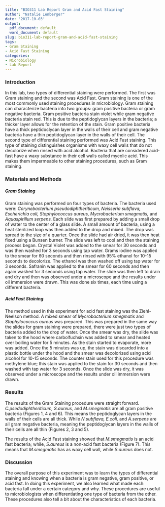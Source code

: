 ```yaml
---
title: "BIO311 Lab Report Gram and Acid Fast Staining"
author: "Natalie Lenberger"
date: '2017-10-03'
output:
  pdf_document: default
  word_document: default
slug: bio311-lab-report-gram-and-acid-fast-staining
tags:
- Gram Staining
- Acid Fast Staining
categories:
- Microbiology
- Lab Report
---
```


### Introduction
  In this lab, two types of differential staining were performed. The first was Gram staining and the second was Acid Fast. Gram staining is one of the most commonly used staining procedures in microbiology. Gram staining can characterize bacteria into two groups: gram positive bacteria or gram negative bacteria. Gram positive bacteria stain violet while gram negative bacteria stain red. This is due to the peptidoglycan layers in the bacteria; a thicker layer allows for the retention of the stain. Gram positive bacteria have a thick peptidoclycan layer in the walls of their cell and gram negative bacteria have a thin peptidoglycan layer in the walls of their cell. The second type of differential staining performed was Acid Fast staining. This type of staining distinguishes organisms with waxy cell walls that do not decolorize when rinsed with acid alcohol. Bacteria that are considered acid-fast have a waxy substance in their cell walls called mycolic acid. This makes them impermeable to other staining procedures, such as Gram staining. 
  
  
### Materials and Methods

##### Gram Staining
  Gram staining was performed on four types of bacteria. The bacteria used were: *Corynebacterium pseudodiphtheriticum, Neisseria subflava, Escherichia coli, Staphylococcus aureus, Mycrobacterium smegmatis,* and *Aquaspirillum serpens.* Each slide was first prepared by adding a small drop of water to the center of a glass slide. A small amount of bacteria, using a heat sterilized loop was then added to the drop and mixed. The drop was spread to the size of a quarter. Once the slide had air dried, it was then heat fixed using a Bunsen burner. The slide was left to cool and then the staining process began. Crystal Violet was added to the smear for 30 seconds and was then washed for 3 seconds using tap water. Grams iodine was applied to the smear for 60 seconds and then rinsed with 95% ethanol for 10-15 seconds to decolorize. The ethanol was then washed off using tap water for 3 seconds. Safranin was applied to the smear for 60 seconds and then again washed for 3 seconds using tap water. The slide was then left to drain and dry and then was observed under a microscope and the results under oil immersion were drawn. This was done six times, each time using a different bacteria. 
  
##### Acid Fast Staining
  The method used in this experiment for acid fast staining was the Ziehl-Neelson method. A mixed smear of *Mycrobacterium smegmatis* and *Staphylococcus aureus* was prepared. This was prepared in the same way the slides for gram staining were prepared, there were just two types of bacteria added to the drop of water. Once the smear was dry, the slide was taken to the hood where carbolfuchsin was added to smear and heated over boiling water for 5 minutes. As the stain started to evaporate, more was added. Once the 5 minutes was up, the stain was discarded into a plastic bottle under the hood and the smear was decolorized using acid alcohol for 10-15 seconds. The counter stain used for this procedure was methylene blue; this stain was applied to the stain for 30 seconds and then washed with tap water for 3 seconds. Once the slide was dry, it was observed under a microscope and the results under oil immersion were drawn.  
  
  
### Results
  The results of the Gram Staining procedure were straight forward. *C.psedodiphtheriticum, S.aureus,* and *M.smegmatis* are all gram positive bacteria (Figures 1, 4 and 6). This means the peptidoglycan layers in the walls of their cells are all thick. While *N.subflava, E.coli,* and *A.serpens* are all gram negative bacteria, meaning the peptidoglycan layers in the walls of their cells are all thin (Figures 2, 3 and 5).
  
  The results of the Acid Fast staining showed that *M.smegmatis* is an acid fast bacteria; while, *S.aureus* is a non-acid fast bacteria (Figure 7). This means that *M.smegmatis* has as waxy cell wall, while *S.aureus* does not. 
  

### Discussion
  The overall purpose of this experiment was to learn the types of differential staining and knowing when a bacteria is gram negative, gram positive, or acid fast. In doing this experiment, we also learned what made each bacteria fall under a certain category and why. These procedures are useful to microbiologists when differentiating one type of bacteria from the other. These procedures also tell a bit about the characteristics of each bacteria. 

